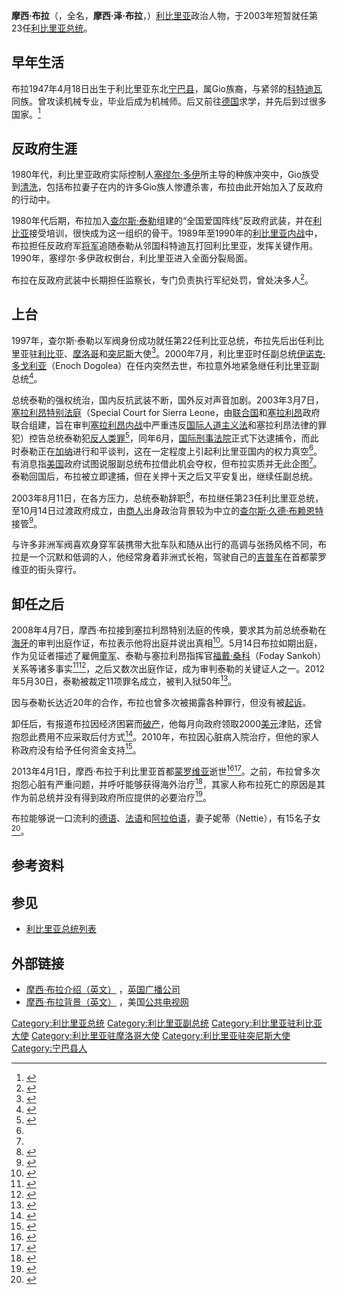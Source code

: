 {{Infobox officeholder
|name          = 摩西·布拉<br>Moses Blah
|office        = [[利比里亚总统列表|第23任]][[利比里亚总统|利比里亚总统]]
|term_start    = 2003年8月11日
|term_end      = 2003年10月14日
|vicepresident = 空缺
|predecessor   = [[查尔斯·泰勒|查尔斯·泰勒]]
|successor     = [[埃伦·约翰逊-瑟利夫|埃伦·约翰逊-瑟利夫]]
| order2 = [[利比里亚副总统列表|第28任]]
| office2 = 利比里亚副总统
| term_start2 = 2000年7月24日
| term_end2 = 2003年8月11日
| predecessor2 = Enoch Dogolea
| successor2 = Wesley Momo Johnson
| president2 = [[查尔斯·泰勒|查尔斯·泰勒]]
|birth_date    = {{Birth date|1947|04|18}}
|birth_place   = [[利比里亚|利比里亚]][[宁巴县|宁巴县]]
|death_date    = {{Death date and age|2013|04|01|1947|04|18|}}
|death_place   = 利比里亚[[蒙罗维亚|蒙罗维亚]]
|party         = [[全国爱国党|全国爱国党]]
|国籍            = {{LBR}}
|spouse        = 妮蒂（Nettie Blah）
|children      = 
|alma_mater    = 
}}
'''摩西·布拉'''（{{lang-en|'''Moses Blah'''}}，全名{{lang|en|'''Moses Zeh Blah'''}}，'''摩西·泽·布拉'''，{{bd|1947年|4月18日|2013年|4月1日|catIdx=Blah布拉}}）[[利比里亚|利比里亚]]政治人物，于2003年短暂就任第23任[[利比里亚总统|利比里亚总统]]。

== 早年生活 ==
布拉1947年4月18日出生于利比里亚东北[[宁巴县|宁巴县]]，属Gio族裔，与紧邻的[[科特迪瓦|科特迪瓦]]同族。曾攻读机械专业，毕业后成为机械师。后又前往[[德国|德国]]求学，并先后到过很多国家。<ref>{{cite news |author=杨立杰 |url=http://news.xinhuanet.com/ziliao/2003-08/12/content_1021451.htm |title=利比里亚前总统布拉 |work=[[新华网|新华网]] |language=中文 |date=2003-08-12 |accessdate=2013-04-03 |archive-date=2008-07-26 |archive-url=https://web.archive.org/web/20080726194330/http://news.xinhuanet.com/ziliao/2003-08/12/content_1021451.htm |dead-url=no }}</ref>

== 反政府生涯 ==
1980年代，利比里亚政府实际控制人[[塞缪尔·多伊|塞缪尔·多伊]]所主导的种族冲突中，Gio族受到[[种族清洗|清洗]]，包括布拉妻子在内的许多Gio族人惨遭杀害，布拉由此开始加入了反政府的行动中。

1980年代后期，布拉加入[[查尔斯·泰勒|查尔斯·泰勒]]组建的“全国爱国阵线”反政府武装，并在[[利比亚|利比亚]]接受培训，很快成为这一组织的骨干。1989年至1990年的[[利比里亚内战|利比里亚内战]]中，布拉担任反政府军[[将军_(軍銜)|将军]]追随泰勒从邻国科特迪瓦打回利比里亚，发挥关键作用。1990年，塞缪尔·多伊政权倒台，利比里亚进入全面分裂局面。

布拉在反政府武装中长期担任监察长，专门负责执行军纪处罚，曾处决多人<ref>{{cite news |author=赵卓昀 |url=http://news.sina.com.cn/w/2003-08-09/0649532794s.shtml |title=摩西·布拉－泰勒的接班人(图) |work=[[新浪网|新浪网]] |language=中文 |date=2003-08-09 |accessdate=2013-04-03 |archive-date=2019-06-09 |archive-url=https://web.archive.org/web/20190609201713/http://news.sina.com.cn/w/2003-08-09/0649532794s.shtml |dead-url=no }}</ref>。

== 上台 ==
1997年，查尔斯·泰勒以军阀身份成功就任第22任利比亚总统，布拉先后出任利比里亚驻[[利比亚|利比亚]]、[[摩洛哥|摩洛哥]]和[[突尼斯|突尼斯]]大使<ref>{{cite news |author= |url=http://www.thenewdawnliberia.com/index.php?option=com_content&view=article&id=8226:govt-rejects-claims-over-blah&catid=25:politics&Itemid=59 |title=Gov’t Rejects Claims Over Blah |work=thenewdawnliberia.com |language=en |date=2013-04-04 |accessdate=2013-04-04}}</ref>。2000年7月，利比里亚时任副总统[[伊诺克·多戈利亚|伊诺克·多戈利亚]]（Enoch Dogolea）在任内突然去世，布拉意外地紧急继任利比里亚副总统<ref name=BBC>{{cite news |author=Jonathan Paye-Layleh |url=http://news.bbc.co.uk/2/hi/africa/3140063.stm |title=Profile: Moses Blah |work=[[BBC|BBC]] |language=en |date=2003-08-10 |accessdate=2013-04-03 |archive-date=2021-03-09 |archive-url=https://web.archive.org/web/20210309144352/http://news.bbc.co.uk/2/hi/africa/3140063.stm |dead-url=no }}</ref>。

总统泰勒的强权统治，国内反抗武装不断，国外反对声音加剧。2003年3月7日，[[塞拉利昂特别法庭|塞拉利昂特别法庭]]（Special Court for Sierra Leone，由[[联合国|联合国]]和[[塞拉利昂|塞拉利昂]]政府联合组建，旨在审判[[塞拉利昂内战|塞拉利昂内战]]中严重违反[[国际人道主义法|国际人道主义法]]和塞拉利昂法律的罪犯）控告总统泰勒犯[[反人类罪|反人类罪]]<ref>{{cite news|author=|url=http://www.sc-sl.org/LinkClick.aspx?fileticket=afhF3nXfC%2bY%3d&tabid=159|title=塞拉利昂特别法庭控告泰勒的正式文件|work=塞拉利昂特别法庭官网|language=en|date=2003-03-07|accessdate=2013-04-03|archive-date=2012-06-04|archive-url=https://web.archive.org/web/20120604063218/http://www.sc-sl.org/LinkClick.aspx?fileticket=afhF3nXfC%2bY%3d&tabid=159|dead-url=yes}}</ref>，同年6月，[[国际刑事法院|国际刑事法院]]正式下达逮捕令，而此时泰勒正在[[加纳|加纳]]进行和平谈判，这在一定程度上引起利比里亚国内的权力真空<ref name=BBC/>。有消息指[[美国|美国]]政府试图说服副总统布拉借此机会夺权，但布拉实质并无此企图<ref name=BBC/>。泰勒回国后，布拉被立即逮捕，但在关押十天之后又平安复出，继续任副总统。

2003年8月11日，在各方压力，总统泰勒辞职<ref>{{cite news |author= |url=http://news.sina.com.cn/w/2003-08-09/1614535834s.shtml |title=利国会批准泰勒辞职 |work=[[新浪网|新浪网]] |language=中文 |date=2003-08-09 |accessdate=2013-04-04 |archive-date=2019-06-05 |archive-url=https://web.archive.org/web/20190605110749/http://news.sina.com.cn/w/2003-08-09/1614535834s.shtml |dead-url=no }}</ref>，布拉继任第23任利比里亚总统，至10月14日过渡政府成立，由[[商人|商人]]出身政治背景较为中立的[[查尔斯·久德·布赖恩特|查尔斯·久德·布赖恩特]]接管<ref>{{cite news|author=|url=http://milano.china-consulate.org/chn/bjzl/t96451.htm|title=利比里亚新领导人布赖恩特宣誓就职|work=中华人名共和国驻米兰总领事馆|language=中文|date=2004-05-09|accessdate=2013-04-04|deadurl=yes|archiveurl=https://web.archive.org/web/20081201221952/http://milano.china-consulate.org/chn/bjzl/t96451.htm|archivedate=2008-12-01}}</ref>。

与许多非洲军阀喜欢身穿军装携带大批车队和随从出行的高调与张扬风格不同，布拉是一个沉默和低调的人，他经常身着非洲式长袍，驾驶自己的[[吉普车|吉普车]]在首都蒙罗维亚的街头穿行。

== 卸任之后 ==
2008年4月7日，摩西·布拉接到塞拉利昂特别法庭的传唤，要求其为前总统泰勒在[[海牙|海牙]]的审判出庭作证，布拉表示他将出庭并说出真相<ref>{{cite news|author= |url=http://afp.google.com/article/ALeqM5hfvRCstmmoH8mNN56o82ZilQSPtg |title=Former Liberian vice-president says he will testify in Taylor trial |work=[[谷歌|谷歌]]AFP |language=en |date=2008-04-07 |accessdate=2013-04-03 |deadurl=yes |archiveurl=https://web.archive.org/web/20121006225952/http://afp.google.com/article/ALeqM5hfvRCstmmoH8mNN56o82ZilQSPtg |archivedate=2012-10-06 }}</ref>。5月14日布拉如期出庭，作为见证者描述了雇佣[[童军|童军]]、泰勒与塞拉利昂指挥官[[福戴·桑科|福戴·桑科]]（Foday Sankoh）关系等诸多事实<ref>{{cite news |author=Alpha Sesay |url=http://www.charlestaylortrial.org/2008/05/14/1202-former-liberian-president-moses-blah-takes-the-witness-stand-after-karmoh-kanneh-finishes-his-testimony/ |title=12:02 Former Liberian President Moses Blah takes the witness stand after Karmoh Kanneh finishes his testimony |work=charlestaylortrial.org |language=en |date=2008-05-14 |accessdate=2013-04-04 |archive-date=2013-01-13 |archive-url=https://web.archive.org/web/20130113001650/http://www.charlestaylortrial.org/2008/05/14/1202-former-liberian-president-moses-blah-takes-the-witness-stand-after-karmoh-kanneh-finishes-his-testimony/ |dead-url=no }}</ref><ref>{{cite news |author=Alpha Sesay |url=http://www.charlestaylortrial.org/2008/05/15/former-vp-moses-blah-discusses-beheading-of-ruf-commander-in-chief-and-other-events/ |title=Former VP, Moses Blah, discusses killing of RUF leader Sam Bockarie and other events |work=charlestaylortrial.org |language=en |date=2008-05-15 |accessdate=2013-04-04 |archive-date=2011-11-13 |archive-url=https://web.archive.org/web/20111113181029/http://www.charlestaylortrial.org/2008/05/15/former-vp-moses-blah-discusses-beheading-of-ruf-commander-in-chief-and-other-events/ |dead-url=no }}</ref>，之后又数次出庭作证，成为审判泰勒的关键证人之一。2012年5月30日，泰勒被裁定11项罪名成立，被判入狱50年<ref>{{cite news |author=Alpha Sesay |url=http://www.bbc.co.uk/news/world-africa-18259596 |title=Liberia ex-leader Charles Taylor get 50 years in jail |work=[[BBC|BBC]] |language=en |date=2012-05-30 |accessdate=2013-04-04 |archive-date=2021-01-01 |archive-url=https://web.archive.org/web/20210101021725/https://www.bbc.co.uk/news/world-africa-18259596 |dead-url=no }}</ref>。

因与泰勒长达近20年的合作，布拉也曾多次被揭露各种罪行，但没有被[[起诉|起诉]]。

卸任后，有报道布拉因经济困窘而[[破产|破产]]，他每月向政府领取2000[[美元|美元]]津贴，还曾抱怨此费用不应采取后付方式<ref>{{cite news |author= |url=http://allafrica.com/stories/201304011191.html |title=Liberia: Former President Moses Blah Dies |work=allafrica.com |language=en |date=2013-04-01 |accessdate=2013-04-03}}</ref>。2010年，布拉因心脏病入院治疗，但他的家人称政府没有给予任何资金支持<ref>{{cite news |author= |url=http://www.thenewdawnliberia.com/index.php?option=com_content&view=article&id=1533:former-president-blah-suffers-heart-attack&catid=46:health&Itemid=60 |title=Moses Blah Suffers Heart Attack |work=thenewdawnliberia.com |language=en |date=2010-09-24 |accessdate=2013-04-04 |archive-date=2016-03-05 |archive-url=https://web.archive.org/web/20160305200554/http://www.thenewdawnliberia.com/index.php?option=com_content&view=article&id=1533:former-president-blah-suffers-heart-attack&catid=46:health&Itemid=60 |dead-url=no }}</ref>。

2013年4月1日，摩西·布拉于利比里亚首都[[蒙罗维亚|蒙罗维亚]]逝世<ref>{{cite news |author= |url=http://news.xinhuanet.com/english/world/2013-04/02/c_132277514.htm |title=Liberia's former president Blah dies |work=[[新华网|新华网]] |language=en |date=2013-04-02 |accessdate=2013-04-04}}</ref><ref>{{cite news |author= |url=http://abcnews.go.com/International/wireStory/liberian-president-moses-blah-dies-18855551#.UVvIuKJiH2A |title=Former Liberian President Moses Blah Dies |work=ABC News |language=en |date=2013-04-01 |accessdate=2013-04-03}}</ref>。之前，布拉曾多次抱怨心脏有严重问题，并呼吁能够获得海外治疗<ref>{{cite news |author= |url=http://www.washingtonpost.com/world/africa/former-liberian-vice-president-who-briefly-served-as-president-moses-blah-dies/2013/04/01/f8b76b74-9af0-11e2-9219-51eb8387e8f1_story.html |title=Former Liberian Vice President who briefly served as President, Moses Blah, dies |work=[[华盛顿邮报|华盛顿邮报]] |language=en |date=2013-04-02 |accessdate=2013-04-04 |archive-date=2019-06-20 |archive-url=https://web.archive.org/web/20190620014722/https://www.washingtonpost.com/world/africa/former-liberian-vice-president-who-briefly-served-as-president-moses-blah-dies/2013/04/01/f8b76b74-9af0-11e2-9219-51eb8387e8f1_story.html |dead-url=yes }}</ref>，其家人称布拉死亡的原因是其作为前总统并没有得到政府所应提供的必要治疗<ref>{{cite news |author= |url=http://allafrica.com/stories/201304020888.html |title=Liberia: Weeping At Moses Blah's Residence |work=allafrica.com |language=en |date=2013-04-02 |accessdate=2013-04-03}}</ref>。

布拉能够说一口流利的[[德语|德语]]、[[法语|法语]]和[[阿拉伯语|阿拉伯语]]，妻子妮蒂（Nettie），有15名子女<ref>{{cite news |author= |url=http://www.irinnews.org/Report/45584/LIBERIA-Profile-of-interim-Liberian-President-Moses-Blah |title=LIBERIA: Profile of interim Liberian President Moses Blah |work=irinnews.org |language=en |date= |accessdate=2013-04-04}}</ref>。

== 参考资料 ==
{{reflist|2}}

== 参见 ==
*[[利比里亚总统列表|利比里亚总统列表]]

== 外部链接 ==
*[http://news.bbc.co.uk/2/hi/africa/3140063.stm 摩西·布拉介绍（英文）] {{Wayback|url=http://news.bbc.co.uk/2/hi/africa/3140063.stm |date=20210309144352 }}，[[英国广播公司|英国广播公司]]
*[http://www.pbs.org/newshour/bb/africa/liberia/blah-bio.html 摩西·布拉背景（英文）] {{Wayback|url=http://www.pbs.org/newshour/bb/africa/liberia/blah-bio.html |date=20121113182538 }}，美国[[公共电视网|公共电视网]]

{{start box}}
{{succession box|[[查尔斯·泰勒|查尔斯·泰勒]]|[[埃伦·约翰逊-瑟利夫|埃伦·约翰逊-瑟利夫]]|[[利比里亚总统|利比里亚总统]]|[[利比里亚总统列表|第23任]]：2003年}}
{{end box}}

{{DEFAULTSORT:Blah布拉}}
[[Category:利比里亚总统|Category:利比里亚总统]]
[[Category:利比里亚副总统|Category:利比里亚副总统]]
[[Category:利比里亚驻利比亚大使|Category:利比里亚驻利比亚大使]]
[[Category:利比里亚驻摩洛哥大使|Category:利比里亚驻摩洛哥大使]]
[[Category:利比里亚驻突尼斯大使|Category:利比里亚驻突尼斯大使]]
[[Category:宁巴县人|Category:宁巴县人]]